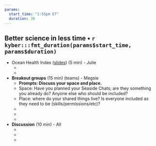 ```yaml
---
params:
  start_time: "1:55pm ET"
  duration: 30
---
```


## Better science in less time • `r kyber:::fmt_duration(params$start_time, params$duration)`

- Ocean Health Index ([slides](https://docs.google.com/presentation/d/162tpUZEFkpTUI4K3Yl_mF6HLxsgwO_d7bvF5F4igxfk/edit?usp=sharing)) (5 min) - Julie
  - ‎
  - 
- **Breakout groups** (15 min) (teams) - Megsie
  - **Prompts: Discuss your space and place.** 
  - Space: Have you planned your Seaside Chats; are they something you already do? Anyone else who should be included? 
  - Place: where do your shared things live? Is everyone included as they need to be (skills/permissions/etc)?
  - ‎
  -
  -
- **Discussion** (10 min) - All
  - ‎
  -
  -
